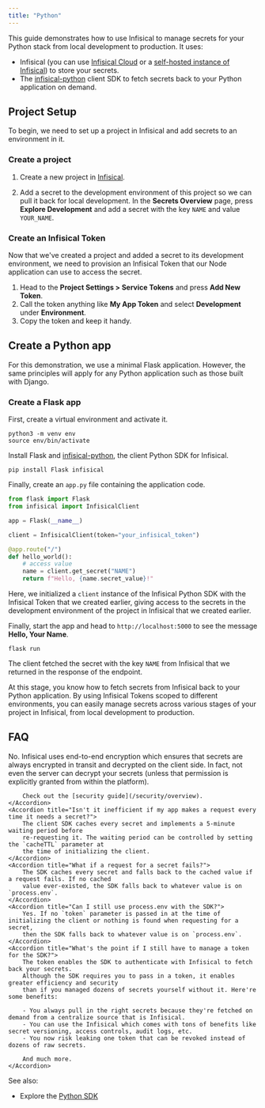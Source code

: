 ```yaml
---
title: "Python"
---
```


This guide demonstrates how to use Infisical to manage secrets for your Python stack from local development to production. It uses:

- Infisical (you can use [Infisical Cloud](https://app.infisical.com) or a [self-hosted instance of Infisical](https://infisical.com/docs/self-hosting/overview)) to store your secrets.
- The [infisical-python](https://github.com/Infisical/infisical-python) client SDK to fetch secrets back to your Python application on demand.

## Project Setup

To begin, we need to set up a project in Infisical and add secrets to an environment in it.

### Create a project

1. Create a new project in [Infisical](https://app.infisical.com/).

2. Add a secret to the development environment of this project so we can pull it back for local development. In the **Secrets Overview** page, press **Explore Development** and add a secret with the key `NAME` and value `YOUR_NAME`.

### Create an Infisical Token

Now that we've created a project and added a secret to its development environment, we need to provision an Infisical Token that our Node application can use to access the secret.

1. Head to the **Project Settings > Service Tokens** and press **Add New Token**. 
2. Call the token anything like **My App Token** and select **Development** under **Environment**.
3. Copy the token and keep it handy.

## Create a Python app

For this demonstration, we use a minimal Flask application. However, the same principles will apply for any Python application such as those built with Django.

### Create a Flask app

First, create a virtual environment and activate it.

```console
python3 -m venv env
source env/bin/activate
```

Install Flask and [infisical-python](https://github.com/Infisical/infisical-python), the client Python SDK for Infisical.

```console
pip install Flask infisical
```

Finally, create an `app.py` file containing the application code.

```python
from flask import Flask
from infisical import InfisicalClient

app = Flask(__name__)

client = InfisicalClient(token="your_infisical_token")

@app.route("/")
def hello_world():
    # access value
    name = client.get_secret("NAME")
    return f"Hello, {name.secret_value}!"
```

Here, we initialized a `client` instance of the Infisical Python SDK with the Infisical Token
that we created earlier, giving access to the secrets in the development environment of the
project in Infisical that we created earlier.

Finally, start the app and head to `http://localhost:5000` to see the message **Hello, Your Name**.

```console
flask run
```

The client fetched the secret with the key `NAME` from Infisical that we returned in the response of the endpoint.

At this stage, you know how to fetch secrets from Infisical back to your Python application. By using Infisical Tokens scoped to different environments, you can easily manage secrets across various stages of your project in Infisical, from local development to production.

## FAQ

<AccordionGroup>
    <Accordion title="Are my secrets exposed in transit every time the SDK fetches them?">
        No. Infisical uses end-to-end encryption which ensures that secrets are always encrypted in transit
        and decrypted on the client side. In fact, not even the server can decrypt your secrets (unless 
        that permission is explicitly granted from within the platform).

        Check out the [security guide](/security/overview).
    </Accordion>
    <Accordion title="Isn't it inefficient if my app makes a request every time it needs a secret?">
        The client SDK caches every secret and implements a 5-minute waiting period before
        re-requesting it. The waiting period can be controlled by setting the `cacheTTL` parameter at
        the time of initializing the client.
    </Accordion>
    <Accordion title="What if a request for a secret fails?">
        The SDK caches every secret and falls back to the cached value if a request fails. If no cached
        value ever-existed, the SDK falls back to whatever value is on `process.env`.
    </Accordion>
    <Accordion title="Can I still use process.env with the SDK?">
        Yes. If no `token` parameter is passed in at the time of initializing the client or nothing is found when requesting for a secret,
        then the SDK falls back to whatever value is on `process.env`.
    </Accordion>
    <Accordion title="What's the point if I still have to manage a token for the SDK?">
        The token enables the SDK to authenticate with Infisical to fetch back your secrets.
        Although the SDK requires you to pass in a token, it enables greater efficiency and security
        than if you managed dozens of secrets yourself without it. Here're some benefits:

        - You always pull in the right secrets because they're fetched on demand from a centralize source that is Infisical.
        - You can use the Infisical which comes with tons of benefits like secret versioning, access controls, audit logs, etc.
        - You now risk leaking one token that can be revoked instead of dozens of raw secrets.
        
        And much more.
    </Accordion>
    
</AccordionGroup>

See also:

- Explore the [Python SDK](https://github.com/Infisical/infisical-python)


